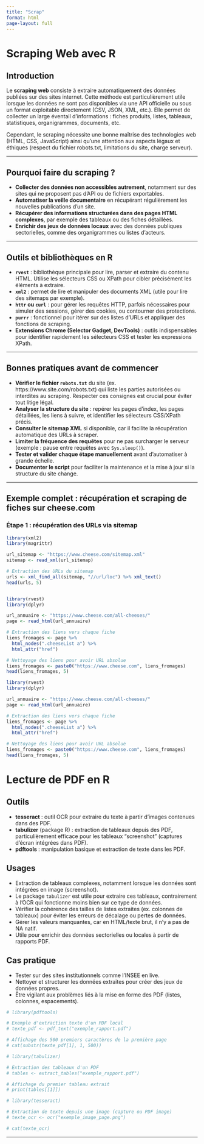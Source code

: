 ```yaml
---
title: "Scrap"
format: html
page-layout: full
---
```



# Scraping Web avec R

## Introduction

Le **scraping web** consiste à extraire automatiquement des données publiées sur des sites internet. Cette méthode est particulièrement utile lorsque les données ne sont pas disponibles via une API officielle ou sous un format exploitable directement (CSV, JSON, XML, etc.). Elle permet de collecter un large éventail d’informations : fiches produits, listes, tableaux, statistiques, organigrammes, documents, etc.

Cependant, le scraping nécessite une bonne maîtrise des technologies web (HTML, CSS, JavaScript) ainsi qu’une attention aux aspects légaux et éthiques (respect du fichier robots.txt, limitations du site, charge serveur).

---

## Pourquoi faire du scraping ?

- **Collecter des données non accessibles autrement**, notamment sur des sites qui ne proposent pas d’API ou de fichiers exportables.  
- **Automatiser la veille documentaire** en récupérant régulièrement les nouvelles publications d’un site.  
- **Récupérer des informations structurées dans des pages HTML complexes**, par exemple des tableaux ou des fiches détaillées.  
- **Enrichir des jeux de données locaux** avec des données publiques sectorielles, comme des organigrammes ou listes d’acteurs.

---

## Outils et bibliothèques en R

- **`rvest`** : bibliothèque principale pour lire, parser et extraire du contenu HTML. Utilise les sélecteurs CSS ou XPath pour cibler précisément les éléments à extraire.  
- **`xml2`** : permet de lire et manipuler des documents XML (utile pour lire des sitemaps par exemple).  
- **`httr` ou `curl`** : pour gérer les requêtes HTTP, parfois nécessaires pour simuler des sessions, gérer des cookies, ou contourner des protections.  
- **`purrr`** : fonctionnel pour itérer sur des listes d’URLs et appliquer des fonctions de scraping.  
- **Extensions Chrome (Selector Gadget, DevTools)** : outils indispensables pour identifier rapidement les sélecteurs CSS et tester les expressions XPath.

---

## Bonnes pratiques avant de commencer

- **Vérifier le fichier `robots.txt`** du site (ex. https://www.site.com/robots.txt) qui liste les parties autorisées ou interdites au scraping. Respecter ces consignes est crucial pour éviter tout litige légal.  
- **Analyser la structure du site** : repérer les pages d’index, les pages détaillées, les liens à suivre, et identifier les sélecteurs CSS/XPath précis.  
- **Consulter le sitemap XML** si disponible, car il facilite la récupération automatique des URLs à scraper.  
- **Limiter la fréquence des requêtes** pour ne pas surcharger le serveur (exemple : pause entre requêtes avec `Sys.sleep()`).  
- **Tester et valider chaque étape manuellement** avant d’automatiser à grande échelle.  
- **Documenter le script** pour faciliter la maintenance et la mise à jour si la structure du site change.

---

## Exemple complet : récupération et scraping de fiches sur cheese.com

### Étape 1 : récupération des URLs via sitemap

```r
library(xml2)
library(magrittr)

url_sitemap <- "https://www.cheese.com/sitemap.xml"
sitemap <- read_xml(url_sitemap)

# Extraction des URLs du sitemap
urls <- xml_find_all(sitemap, "//url/loc") %>% xml_text()
head(urls, 5)


library(rvest)
library(dplyr)

url_annuaire <- "https://www.cheese.com/all-cheeses/"
page <- read_html(url_annuaire)

# Extraction des liens vers chaque fiche
liens_fromages <- page %>%
  html_nodes(".cheeseList a") %>%
  html_attr("href")

# Nettoyage des liens pour avoir URL absolue
liens_fromages <- paste0("https://www.cheese.com", liens_fromages)
head(liens_fromages, 5)

library(rvest)
library(dplyr)

url_annuaire <- "https://www.cheese.com/all-cheeses/"
page <- read_html(url_annuaire)

# Extraction des liens vers chaque fiche
liens_fromages <- page %>%
  html_nodes(".cheeseList a") %>%
  html_attr("href")

# Nettoyage des liens pour avoir URL absolue
liens_fromages <- paste0("https://www.cheese.com", liens_fromages)
head(liens_fromages, 5)

```

















# Lecture de PDF en R

## Outils

- **tesseract** : outil OCR pour extraire du texte à partir d’images contenues dans des PDF.
- **tabulizer** (package R) : extraction de tableaux depuis des PDF, particulièrement efficace pour les tableaux “screenshot” (captures d’écran intégrées dans PDF).
- **pdftools** : manipulation basique et extraction de texte dans les PDF.

## Usages

- Extraction de tableaux complexes, notamment lorsque les données sont intégrées en image (screenshot).
- Le package `tabulizer` est utile pour extraire ces tableaux, contrairement à l’OCR qui fonctionne moins bien sur ce type de données.
- Vérifier la cohérence des tailles de listes extraites (ex. colonnes de tableaux) pour éviter les erreurs de décalage ou pertes de données.
- Gérer les valeurs manquantes, car en HTML/texte brut, il n’y a pas de NA natif.
- Utile pour enrichir des données sectorielles ou locales à partir de rapports PDF.

## Cas pratique

- Tester sur des sites institutionnels comme l’INSEE en live.
- Nettoyer et structurer les données extraites pour créer des jeux de données propres.
- Être vigilant aux problèmes liés à la mise en forme des PDF (listes, colonnes, espacements).


```r
# library(pdftools)

# Exemple d'extraction texte d'un PDF local
# texte_pdf <- pdf_text("exemple_rapport.pdf")

# Affichage des 500 premiers caractères de la première page
# cat(substr(texte_pdf[1], 1, 500))
```


```r
# library(tabulizer)

# Extraction des tableaux d'un PDF
# tables <- extract_tables("exemple_rapport.pdf")

# Affichage du premier tableau extrait
# print(tables[[1]])

```

```r
# library(tesseract)

# Extraction de texte depuis une image (capture ou PDF image)
# texte_ocr <- ocr("exemple_image_page.png")

# cat(texte_ocr)
```

---











